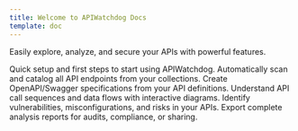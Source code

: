 ```yaml
---
title: Welcome to APIWatchdog Docs
template: doc
---
```


 

Easily explore, analyze, and secure your APIs with powerful features.

<CardGrid stagger>
  <Card title="Getting Started" icon="rocket" href="/docs/getting-started">
    Quick setup and first steps to start using APIWatchdog.
  </Card>
  
  <Card title="Discover Endpoints" icon="magnifier" href="/docs/discover-endpoints">
    Automatically scan and catalog all API endpoints from your collections.
  </Card>
  
  <Card title="Generate Specs" icon="document" href="/docs/generate-specs">
    Create OpenAPI/Swagger specifications from your API definitions.
  </Card>
  
  <Card title="Visualize Flows" icon="seti:pipeline" href="/docs/visualize-flows">
    Understand API call sequences and data flows with interactive diagrams.
  </Card>
  
  <Card title="Security Analysis" icon="seti:lock" href="/docs/security-analysis">
    Identify vulnerabilities, misconfigurations, and risks in your APIs.
  </Card>
  
  <Card title="Full Report" icon="open-book" href="/docs/full-report">
    Export complete analysis reports for audits, compliance, or sharing.
  </Card>
</CardGrid>
